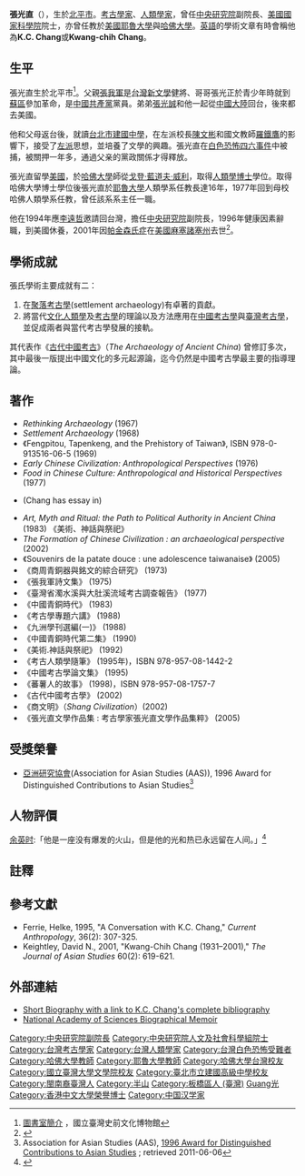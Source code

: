 {{Infobox_officeholder
| name = 張光直
| image name =
| width = 
| now = 中華民國（台灣）學者 
| period = 
| Sex = 男 
| party = 
| spouse = 李卉
| date of birth =1931年4月15日
| date of death = {{death_date_and_age|2001|1|3|1931|4|15}}
| place of birth = {{ROC}}[[北平市|北平市]]
| place of death = {{USA}}[[麻塞諸塞州|麻塞諸塞州]][[波士頓|波士頓]]
| nationality = {{ROC}}
| educate = 
*美國哈佛大學人類學系哲學博士<br><span style="color: blue;">(1960年)</span>
*國立臺灣大學考古系畢業<br><span style="color: blue;">(1954年)</span>
| past = 
*{{Infobox_People_Sinica
|组别=人文及社會科學組
|届数=第10屆
|当选年=1974年
}}<span style="color: blue;">(1974年-2001年1月3日)</span>
*中央研究院副院長<br><span style="color: blue;">(1994年8月3日-1996年8月1日)</span>
*中央研究院評議員<br><span style="color: blue;">(1994年-1996年4月30日)</span>
}}

'''張光直'''（{{bd|1931年|4月15日|2001年|1月3日|catIdx=Z張}}），生於[[北平市|北平市]]。[[考古學家|考古學家]]、[[人類學家|人類學家]]，曾任[[中央研究院|中央研究院]]副院長、[[美國國家科學院|美國國家科學院]]院士，亦曾任教於[[美國|美國]][[耶魯大學|耶魯大學]]與[[哈佛大學|哈佛大學]]。[[英語|英語]]的學術文章有時會稱他為'''K.C. Chang'''或'''Kwang-chih Chang'''。

==生平==
張光直生於北平市<ref>[http://www.nmp.gov.tw/learn/books/searching.php 圖書室簡介] {{Wayback|url=http://www.nmp.gov.tw/learn/books/searching.php |date=20171001165155 }}，國立臺灣史前文化博物館</ref>。父親[[張我軍|張我軍]]是[[台灣新文學|台灣新文學]]健將、哥哥張光正於青少年時就到[[蘇區|蘇區]]參加革命，是[[中國共產黨|中國共產黨]]黨員。弟弟[[張光誠|張光誠]]和他一起從[[中國大陸|中國大陸]]回台，後來都去美國。

他和父母返台後，就讀[[台北市|台北市]][[建國中學|建國中學]]，在左派校長[[陳文彬|陳文彬]]和國文教師[[羅鐵鷹|羅鐵鷹]]的影響下，接受了[[左派|左派]]思想，並培養了文學的興趣。張光直在[[白色恐怖|白色恐怖]][[四六事件|四六事件]]中被捕，被關押一年多，通過父亲的黨政關係才得釋放。

張光直留學[[美國|美國]]，於[[哈佛大學|哈佛大學]]師從[[戈登·藍道夫·威利|戈登·藍道夫·威利]]，取得[[人類學|人類學]][[博士|博士]]學位。取得哈佛大學博士學位後張光直於[[耶魯大學|耶魯大學]]人類學系任教長達16年，1977年回到母校哈佛人類學系任教，曾任該系系主任一職。

他在1994年應[[李遠哲|李遠哲]]邀請回台灣，擔任[[中央研究院|中央研究院]]副院長，1996年健康因素辭職，到美國休養，2001年因[[帕金森氏症|帕金森氏症]]在[[美國|美國]][[麻塞諸塞州|麻塞諸塞州]]去世<ref>{{cite web|url=http://www.ihp.sinica.edu.tw/~arch/pages/main_2-1-1.html|language=zh-tw|title=張光直先生-生平紀要|publisher=[[中央研究院歷史語言研究所|中央研究院歷史語言研究所]]|year=2001|accessdate=2015-06-26|archive-date=2019-12-28|archive-url=https://web.archive.org/web/20191228075426/http://www.ihp.sinica.edu.tw/~arch/pages/main_2-1-1.html|dead-url=no}}</ref>。

==學術成就==
張氏學術主要成就有二：
# 在[[聚落考古學|聚落考古學]](settlement archaeology)有卓著的貢獻。
# 將當代[[文化人類學|文化人類學]]及[[考古學|考古學]]的理論以及方法應用在[[中國考古學|中國考古學]]與[[臺灣考古學|臺灣考古學]]，並促成兩者與當代考古學發展的接軌。

其代表作《[[古代中國考古|古代中國考古]]》（''The Archaeology of Ancient China'') 曾修訂多次，其中最後一版提出中國文化的多元起源論，迄今仍然是中國考古學最主要的指導理論。

== 著作 ==
{{dynamic list}}
* ''Rethinking Archaeology'' (1967)
* ''Settlement Archaeology'' (1968)
* 《Fengpitou, Tapenkeng, and the Prehistory of Taiwan》, ISBN 978-0-913516-06-5 (1969)
* ''Early Chinese Civilization: Anthropological Perspectives'' (1976)
* ''Food in Chinese Culture: Anthropological and Historical Perspectives'' (1977)
*{{cite book | author= Fong, Wen (ed.) | title=[http://cdm16028.contentdm.oclc.org/cdm/compoundobject/collection/p15324coll10/id/107906 ''The great bronze age of China: an exhibition from the People's Republic of China''] | location=New York | publisher=The Metropolitan Museum of Art | year=1980 | isbn=0870992260}} (Chang has essay in)
* ''Art, Myth and Ritual: the Path to Political Authority in Ancient China'' (1983) 《美術、神話與祭祀》
* ''The Formation of Chinese Civilization : an archaeological perspective'' (2002)
* 《Souvenirs de la patate douce : une adolescence taiwanaise》 (2005)
* 《商周青銅器與銘文的綜合研究》 (1973)
* 《張我軍詩文集》 (1975)
* 《臺灣省濁水溪與大肚溪流域考古調查報告》 (1977)
* 《中國青銅時代》 (1983)
* 《考古學專題六講》 (1988)
* 《九洲學刊選編(一)》 (1988)
* 《中國青銅時代第二集》 (1990)
* 《美術.神話與祭祀》 (1992)
* 《考古人類學隨筆》 (1995年)，ISBN 978-957-08-1442-2
* 《中國考古學論文集》 (1995)
* 《蕃薯人的故事》 (1998)，ISBN 978-957-08-1757-7
* 《古代中國考古學》 (2002)
* 《商文明》（''Shang Civilization''）(2002)
* 《張光直文學作品集 : 考古學家張光直文學作品集粹》 (2005)

==受獎榮譽==
* [[亞洲研究協會|亞洲研究協會]](Association for Asian Studies (AAS)), 1996 Award for Distinguished Contributions to Asian Studies<ref>Association for Asian Studies (AAS), [http://www.aasianst.org/publications/distinguished.htm 1996 Award for Distinguished Contributions to Asian Studies] {{Wayback|url=http://www.aasianst.org/publications/distinguished.htm |date=20080517022119 }}; retrieved 2011-06-06</ref>

==人物評價==

[[余英时|余英时]]:「他是一座没有爆发的火山，但是他的光和热已永远留在人间。」<ref>{{Cite web |url=http://www.sociologyol.org/yanjiubankuai/fenleisuoyin/shehuixueshi/2010-03-13/9766.html |title=悼张光直：一座没有爆发的火山 |access-date=2014-06-03 |archive-url=https://web.archive.org/web/20140606205912/http://www.sociologyol.org/yanjiubankuai/fenleisuoyin/shehuixueshi/2010-03-13/9766.html |archive-date=2014-06-06 |dead-url=yes }}</ref>

==註釋==
{{reflist}}

==參考文獻==
{{refbegin}}
* Ferrie, Helke, 1995, "A Conversation with K.C. Chang," ''Current Anthropology'', 36(2): 307-325.
* Keightley, David N., 2001, "Kwang-Chih Chang (1931–2001)," ''The Journal of Asian Studies'' 60(2): 619-621.
{{refend}}

==外部連結==
* [https://web.archive.org/web/20131224115124/http://www.bu.edu/asianarc/files/kcchang_publications.pdf Short Biography with a link to K.C. Chang's complete bibliography]
*[http://www.nasonline.org/publications/biographical-memoirs/memoir-pdfs/chang-kwang-chih-1.pdf National Academy of Sciences Biographical Memoir] {{Wayback|url=http://www.nasonline.org/publications/biographical-memoirs/memoir-pdfs/chang-kwang-chih-1.pdf |date=20181024161409 }}

{{中央研究院第十届院士}}
{{Authority control}}
{{DEFAULTSORT:Z張}}
[[Category:中央研究院副院長|Category:中央研究院副院長]]
[[Category:中央研究院人文及社會科學組院士|Category:中央研究院人文及社會科學組院士]]
[[Category:台灣考古學家|Category:台灣考古學家]]
[[Category:台灣人類學家|Category:台灣人類學家]]
[[Category:台灣白色恐怖受難者|Category:台灣白色恐怖受難者]]
[[Category:哈佛大學教師|Category:哈佛大學教師]]
[[Category:耶魯大學教師|Category:耶魯大學教師]]
[[Category:哈佛大學台灣校友|Category:哈佛大學台灣校友]]
[[Category:國立臺灣大學文學院校友|Category:國立臺灣大學文學院校友]]
[[Category:臺北市立建國高級中學校友|Category:臺北市立建國高級中學校友]]
[[Category:閩南裔臺灣人|Category:閩南裔臺灣人]]
[[Category:半山|Category:半山]]
[[Category:板橋區人_(臺灣)|Category:板橋區人 (臺灣)]]
[[Category:張姓|Guang光]]
[[Category:香港中文大學榮譽博士|Category:香港中文大學榮譽博士]]
[[Category:中国汉学家|Category:中国汉学家]]